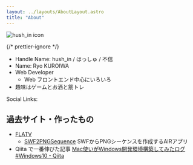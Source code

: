 ```yaml
---
layout: ../layouts/AboutLayout.astro
title: "About"
---
```



<div>
  <img
    src="/my-icon-min.svg"
    class="w-40 rounded-full bg-[#FF7F00]"
    alt="hush_in icon"
  />
</div>

<div class="mx-auto max-w-max">

{/* prettier-ignore */}
  - Handle Name: hush_in / はっしゅ / 不信
  - Name: Ryo KUROIWA
  - Web Developer
    - Web フロントエンド中心にいろいろ
  - 趣味はゲームとお酒と筋トレ
  <div class="mt-4 flex flex-col sm:flex-row sm:items-center">
    <div class="mb-1 mr-2 whitespace-nowrap sm:mb-0">Social Links:</div>
    <Socials />
  </div>
</div>

## 過去サイト・作ったもの

- [FLATV](https://flatv.fdempa.com/)
  - [SWF2PNGSequence](https://flatv.fdempa.com/swf2pngsequence/) SWFからPNGシーケンスを作成するAIRアプリ
- Qiita で一番伸びた記事 [Mac使いがWindows開発環境構築してみたログ #Windows10 - Qiita](https://qiita.com/hush_in/items/1ac22f4c4c07c7df7900)
